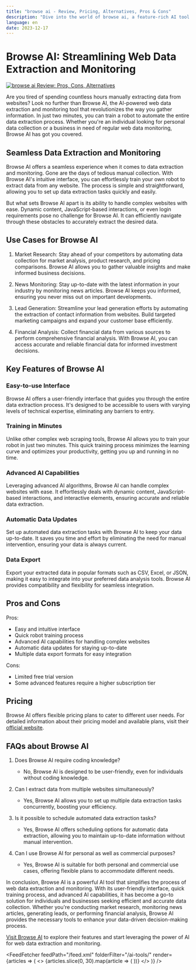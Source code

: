 ```yaml
---
title: "browse ai - Review, Pricing, Alternatives, Pros & Cons"
description: "Dive into the world of browse ai, a feature-rich AI tool. Learn about its features, pricing, and how it's making an impact. Don't miss out!"
language: en
date: 2023-12-17
---
```

        
# Browse AI: Streamlining Web Data Extraction and Monitoring


<BlogHeader />


[![browse ai Review: Pros, Cons, Alternatives](/ai-tools/browse-ai.png)](https://www.browse.ai/)



Are you tired of spending countless hours manually extracting data from websites? Look no further than Browse AI, the AI-powered web data extraction and monitoring tool that revolutionizes the way you gather information. In just two minutes, you can train a robot to automate the entire data extraction process. Whether you're an individual looking for personal data collection or a business in need of regular web data monitoring, Browse AI has got you covered.

## Seamless Data Extraction and Monitoring

Browse AI offers a seamless experience when it comes to data extraction and monitoring. Gone are the days of tedious manual collection. With Browse AI's intuitive interface, you can effortlessly train your own robot to extract data from any website. The process is simple and straightforward, allowing you to set up data extraction tasks quickly and easily.

But what sets Browse AI apart is its ability to handle complex websites with ease. Dynamic content, JavaScript-based interactions, or even login requirements pose no challenge for Browse AI. It can efficiently navigate through these obstacles to accurately extract the desired data.

## Use Cases for Browse AI

1. Market Research: Stay ahead of your competitors by automating data collection for market analysis, product research, and pricing comparisons. Browse AI allows you to gather valuable insights and make informed business decisions.

2. News Monitoring: Stay up-to-date with the latest information in your industry by monitoring news articles. Browse AI keeps you informed, ensuring you never miss out on important developments.

3. Lead Generation: Streamline your lead generation efforts by automating the extraction of contact information from websites. Build targeted marketing campaigns and expand your customer base efficiently.

4. Financial Analysis: Collect financial data from various sources to perform comprehensive financial analysis. With Browse AI, you can access accurate and reliable financial data for informed investment decisions.

## Key Features of Browse AI

### Easy-to-use Interface

Browse AI offers a user-friendly interface that guides you through the entire data extraction process. It's designed to be accessible to users with varying levels of technical expertise, eliminating any barriers to entry.

### Training in Minutes

Unlike other complex web scraping tools, Browse AI allows you to train your robot in just two minutes. This quick training process minimizes the learning curve and optimizes your productivity, getting you up and running in no time.

### Advanced AI Capabilities

Leveraging advanced AI algorithms, Browse AI can handle complex websites with ease. It effortlessly deals with dynamic content, JavaScript-based interactions, and interactive elements, ensuring accurate and reliable data extraction.

### Automatic Data Updates

Set up automated data extraction tasks with Browse AI to keep your data up-to-date. It saves you time and effort by eliminating the need for manual intervention, ensuring your data is always current.

### Data Export

Export your extracted data in popular formats such as CSV, Excel, or JSON, making it easy to integrate into your preferred data analysis tools. Browse AI provides compatibility and flexibility for seamless integration.

## Pros and Cons

Pros:

- Easy and intuitive interface
- Quick robot training process
- Advanced AI capabilities for handling complex websites
- Automatic data updates for staying up-to-date
- Multiple data export formats for easy integration

Cons:

- Limited free trial version
- Some advanced features require a higher subscription tier

## Pricing

Browse AI offers flexible pricing plans to cater to different user needs. For detailed information about their pricing model and available plans, visit their [official website](https://www.browse.ai/).

## FAQs about Browse AI

1. Does Browse AI require coding knowledge?
   - No, Browse AI is designed to be user-friendly, even for individuals without coding knowledge.

2. Can I extract data from multiple websites simultaneously?
   - Yes, Browse AI allows you to set up multiple data extraction tasks concurrently, boosting your efficiency.

3. Is it possible to schedule automated data extraction tasks?
   - Yes, Browse AI offers scheduling options for automatic data extraction, allowing you to maintain up-to-date information without manual intervention.

4. Can I use Browse AI for personal as well as commercial purposes?
   - Yes, Browse AI is suitable for both personal and commercial use cases, offering flexible plans to accommodate different needs.

In conclusion, Browse AI is a powerful AI tool that simplifies the process of web data extraction and monitoring. With its user-friendly interface, quick training process, and advanced AI capabilities, it has become a go-to solution for individuals and businesses seeking efficient and accurate data collection. Whether you're conducting market research, monitoring news articles, generating leads, or performing financial analysis, Browse AI provides the necessary tools to enhance your data-driven decision-making process.

[Visit Browse AI](https://www.browse.ai/) to explore their features and start leveraging the power of AI for web data extraction and monitoring.


<AdComponent />


<FeedFetcher feedPath="/feed.xml" folderFilter="/ai-tools/" render={articles => (
    <>
        <Cards>
            {articles.slice(0, 30).map(article => (
                <Card key={article.link} title={article.title} href={article.link} />
            ))}
        </Cards>
    </>
)} />

